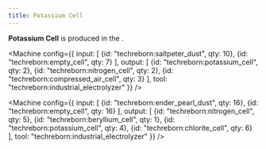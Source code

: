 ```yaml
---
title: Potassium Cell
---
```


<ItemImage file="potassium_cell" alt="Potassium Cell" size="200" />

**Potassium Cell** is produced in the <McItem slug="techreborn:industrial_electrolyzer" />.

<Machine config={{
  input: [
    {id: "techreborn:saltpeter_dust", qty: 10},
    {id: "techreborn:empty_cell", qty: 7}
  ],
  output: [
    {id: "techreborn:potassium_cell", qty: 2},
    {id: "techreborn:nitrogen_cell", qty: 2},
    {id: "techreborn:compressed_air_cell", qty: 3}
  ],
  tool: "techreborn:industrial_electrolyzer"
}} />

<Machine config={{
  input: [
    {id: "techreborn:ender_pearl_dust", qty: 16},
    {id: "techreborn:empty_cell", qty: 16}
  ],
  output: [
    {id: "techreborn:nitrogen_cell", qty: 5},
    {id: "techreborn:beryllium_cell", qty: 1},
    {id: "techreborn:potassium_cell", qty: 4},
    {id: "techreborn:chlorite_cell", qty: 6}
  ],
  tool: "techreborn:industrial_electrolyzer"
}} />
